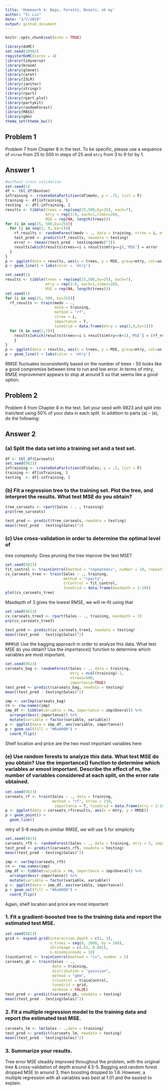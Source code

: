 ```yaml
---
title: 'Homework 4: Bags, Forests, Boosts, oh my'
author: "Yi Liu"
date: "3/7/2019"
output: github_document
---
```


```r
knitr::opts_chunk$set(echo = TRUE)
```

```r
library(doMC)
set.seed(10982)
registerDoMC(cores = 4)
library(tidyverse)
library(broom)
library(glmnet)
library(caret)
library(ISLR)
library(janitor)
library(stringr)
library(rpart)
library(rpart.plot)
library(partykit)
library(randomForest)
library(MASS)
library(gbm)
theme_set(theme_bw())
```
## Problem 1

Problem 7 from Chapter 8 in the text. To be specific, please use a sequence of
`ntree` from 25 to 500 in steps of 25 and `mtry` from 3 to 9 for by 1. 

## Answer 1

```r
#without cross validation
set.seed(1)
df <- tbl_df(Boston)
inTraining <- createDataPartition(df$medv, p = .75, list = F)
training <- df[inTraining, ]
testing  <- df[-inTraining, ]
results <- tibble(trees = rep(seq(25,500,by=25), each=7),
                  mtry = rep(3:9, each=1,times=20),
                  MSE = rep(NA, length(trees)))
for (i in seq(25, 500,by=25)){
  for (j in seq(3, 9, by=1)){
    rf_results <- randomForest(medv ~ ., data = training, ntree = i, mtry=j)
    test_pred <- predict(rf_results, newdata = testing)
    error <- (mean((test_pred - testing$medv)^2))
    results[which(results$trees==i & results$mtry==j),'MSE'] = error
  }
}
p <- ggplot(data = results, aes(x = trees, y = MSE, group=mtry, col=as.factor(mtry)))
p + geom_line() + labs(color = 'mtry')
```

```r
set.seed(1)
results <- tibble(trees = rep(seq(25,500,by=25), each=7),
                  mtry = rep(3:9, each=1,times=20),
                  MSE = rep(NA, length(trees)))
set.seed(1)
for (i in seq(25, 500, by=25)){
  rf_results <- train(medv ~ ., 
                      data = training,
                      method = "rf",
                      ntree = i,
                      importance = T,
                      tuneGrid = data.frame(mtry = seq(3,9,by=1)))
  for (k in seq(1,7)){
    results[which(results$trees==i & results$mtry==k+2),'MSE'] = (rf_results$results$RMSE[k])^2
    }
}
p <- ggplot(data = results, aes(x = trees, y = MSE, group=mtry, col=as.factor(mtry)))
p + geom_line() + labs(color = 'mtry')
```

RMSE fluctuates inconsistently based on the number of trees - 50 looks like a good compromise between time to run and low error. In terms of mtry, RMSE improvement appears to stop at around 5 so that seems like a good option.


## Problem 2
Problem 8 from Chapter 8 in the text. Set your seed with 9823 and split into 
train/test using 50\% of your data in each split. In addition to 
parts (a) - (e), do the following:

## Answer 2

### (a) Split the data set into a training set and a test set.

```r
df <- tbl_df(Carseats)
set.seed(9823)
inTraining <- createDataPartition(df$Sales, p = .5, list = F)
training <- df[inTraining, ]
testing  <- df[-inTraining, ]
```

### (b) Fit a regression tree to the training set. Plot the tree, and interpret the results. What test MSE do you obtain?

```r
tree_carseats <- rpart(Sales ~ . , training)
prp(tree_carseats)
```
```r
test_pred <- predict(tree_carseats, newdata = testing)
mean((test_pred - testing$Sales)^2)
```


### (c) Use cross-validation in order to determine the optimal level of
tree complexity. Does pruning the tree improve the test MSE?

```r
set.seed(9823)
fit_control <- trainControl(method = "repeatedcv", number = 10, repeats = 10)
cv_carseats_tree <- train(Sales ~ ., training, 
                          method = "rpart2", 
                          trControl = fit_control, 
                          tuneGrid = data.frame(maxdepth = 1:10))
plot(cv_carseats_tree)
```

Maxdepth of 3 gives the lowest RMSE, we will re-fit using that

```r
set.seed(9823)
cv_carseats_tree3 <- rpart(Sales ~ ., training, maxdepth = 3)
prp(cv_carseats_tree3)
```
```r
test_pred <- predict(cv_carseats_tree3, newdata = testing)
mean((test_pred - testing$Sales)^2)
```

###(d) Use the bagging approach in order to analyze this data. What test MSE do you obtain? Use the importance() function to determine which variables are most important.

```r
set.seed(9823)
carseats_bag <- randomForest(Sales ~ ., data = training, 
                             mtry = ncol(training)-1,
                             ntrees=500,
                             importance=TRUE)
test_pred <- predict(carseats_bag, newdata = testing)
mean((test_pred - testing$Sales)^2)
```


```r
imp <- varImp(carseats_bag)
rn <- row.names(imp)
imp_df <- tibble(variable = rn, importance = imp$Overall) %>%
  arrange(desc(-importance)) %>%
  mutate(variable = factor(variable, variable))
p <- ggplot(data = imp_df, aes(variable, importance))
p + geom_col(fill = "#6e0000") +
  coord_flip()
```

Shelf location and price are the two most important variables here

### (e) Use random forests to analyze this data. What test MSE do you obtain? Use the importance() function to determine which variables ar emost important. Describe the effect of m, the number of variables considered at each split, on the error rate obtained.

```r
set.seed(9823)
carseats_rf <- train(Sales ~ ., data = training,
                     method = "rf", ntree = 250,
                      importance = T, tuneGrid = data.frame(mtry = 2:10))
p <- ggplot(data = carseats_rf$results, aes(x = mtry, y = RMSE))
p + geom_point() +
  geom_line()
```

mtry of 5-8 results in similiar RMSE, we will use 5 for simplicity

```r
set.seed(9823)
carseats_rf5 <- randomForest(Sales ~ ., data = training, mtry = 5, importance = TRUE)
test_pred <- predict(carseats_rf5, newdata = testing)
mean((test_pred - testing$Sales)^2)
```


```r
imp <- varImp(carseats_rf5)
rn <- row.names(imp)
imp_df <- tibble(variable = rn, importance = imp$Overall) %>%
  arrange(desc(-importance)) %>%
  mutate(variable = factor(variable, variable))
p <- ggplot(data = imp_df, aes(variable, importance))
p + geom_col(fill = "#6e0000") +
  coord_flip()
```

Again, shelf location and price are most important


### 1. Fit a gradient-boosted tree to the training data and report the estimated test MSE. 

```r
set.seed(9823)
grid <- expand.grid(interaction.depth = c(1, 3), 
                    n.trees = seq(0, 2000, by = 100),
                    shrinkage = c(.01, 0.001),
                    n.minobsinnode = 10)
trainControl <- trainControl(method = "cv", number = 5)
carseats_gb <- train(Sales ~ ., 
                     data = training,
                     distribution = "gaussian", 
                     method = "gbm",
                     trControl = trainControl, 
                     tuneGrid = grid,
                     verbose = FALSE)
test_pred <- predict(carseats_gb, newdata = testing)
mean((test_pred - testing$Sales)^2)
```


### 2. Fit a multiple regression model to the training data and report the estimated test MSE.

```r
carseats_lm <- lm(Sales ~ .,data = training)
test_pred <- predict(carseats_lm, newdata = testing)
mean((test_pred - testing$Sales)^2)
```


### 3. Summarize your results. 

Tree error MSE steadily improved throughout the problem, with the original tree & cross-validation of depth around 4.5-5. Bagging and random forest dropped MSE to around 3, then boosting dropped to 1.8. However, a multiple regression with all variables was best at 1.01 and the easiest to explain.



